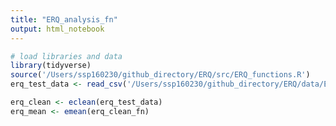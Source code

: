 ```yaml
---
title: "ERQ_analysis_fn"
output: html_notebook
---
```


```r
# load libraries and data
library(tidyverse)
source('/Users/ssp160230/github_directory/ERQ/src/ERQ_functions.R')
erq_test_data <- read_csv('/Users/ssp160230/github_directory/ERQ/data/ERQ_data.csv')
```

```r
erq_clean <- eclean(erq_test_data)
erq_mean <- emean(erq_clean_fn)
```

